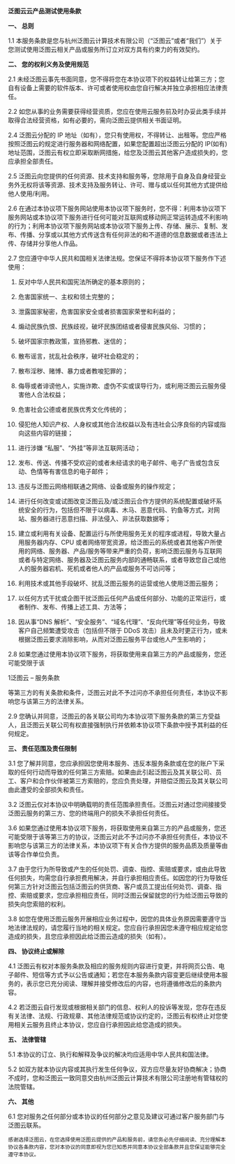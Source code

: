 **泛图云云产品测试使用条款**

**一、 总则**

1.1 本服务条款是您与杭州泛图云计算技术有限公司（“泛图云”或者“我们”）关于您测试使用泛图云相关产品或服务所订立对双方具有约束力的有效契约。

**二、 您的权利义务及使用规范**

2.1 未经泛图云事先书面同意，您不得将您在本协议项下的权益转让给第三方；您自有设备上需要的软件版本、许可或者使用权由您自行解决并独立承担相应法律责任。

2.2 如您从事的业务需要获得经营资质，您应在使用云服务前及时办妥此类手续并取得合法经营资格，如有必要的，需向泛图云提供相关书面证明。

2.4 泛图云分配的 IP 地址（如有），您只有使用权，不得转让、出租等。您应严格按照泛图云的规定进行服务器和网络配置，如果您配置超出泛图云分配的 IP(如有)地址范围，泛图云有权立即采取断网措施，给您及泛图云其他客户造成损失的，您应承担全部责任。

2.5 泛图云向您提供的任何资源、技术支持和服务等，您除用于自身及自身经营业务外无权将该等资源、技术支持及服务转让、许可、赠与或以任何其他方式提供给他人使用/利用。

2.6 在通过本协议项下服务网站使用本协议项下服务时，您不得：利用本协议项下服务网站或本协议项下服务进行任何可能对互联网或移动网正常运转造成不利影响的行为；利用本协议项下服务网站或本协议项下服务上传、存储、展示、复制、发布、传播、分享或以其他方式传送含有任何非法的和不道德的信息数据或者违法上传、存储并分享他人作品。

2.7 您应遵守中华人民共和国相关法律法规。您保证不得将本协议项下服务作下述使用：

1. 反对中华人民共和国宪法所确定的基本原则的；


1. 危害国家统一、主权和领土完整的；


1. 泄露国家秘密，危害国家安全或者损害国家荣誉和利益的；


1. 煽动民族仇恨、民族歧视，破坏民族团结或者侵害民族风俗、习惯的；


1. 破坏国家宗教政策，宣扬邪教、迷信的；


1. 散布谣言，扰乱社会秩序，破坏社会稳定的；


1. 散布淫秽、赌博、暴力或者教唆犯罪的；


1. 侮辱或者诽谤他人，实施诈欺、虚伪不实或误导行为，或利用泛图云云服务侵害他人合法权益；


1. 危害社会公德或者民族优秀文化传统的；


1. 侵犯他人知识产权、人身权或其他合法权益以及有违社会公序良俗的内容或指向这些内容的链接；


1. 进行涉嫌 “私服”、“外挂”等非法互联网活动；


1. 发布、传送、传播不受欢迎的或者未经请求的电子邮件、电子广告或包含反动、色情等有害信息的电子邮件；


1. 违反与泛图云网络相联通之网络、设备或服务的操作规定；


1. 进行任何改变或试图改变泛图云及/或泛图云合作方提供的系统配置或破坏系统安全的行为，包括但不限于以病毒、木马、恶意代码、钓鱼等方式，对网站、服务器进行恶意扫描、非法侵入、非法获取数据等；


1. 建立或利用有关设备、配置运行与所使用服务无关的程序或进程，导致大量占用服务器内存、CPU 或者网络带宽资源，给泛图云的系统或者其他客户所使用的网络、服务器、产品/服务等带来严重的负荷，影响泛图云服务与互联网或者与特定网络、服务器及泛图云服务内部的通畅联系，或者导致您自己或他人的服务器宕机、死机或者他人的产品或服务不可访问等；


1. 利用技术或其他手段破坏、扰乱泛图云服务的运营或他人使用泛图云服务；


1. 以任何方式干扰或企图干扰泛图云任何产品或任何部分、功能的正常运行，或者制作、发布、传播上述工具、方法等；


1. 因从事“DNS 解析”、“安全服务”、“域名代理”、“反向代理”等任何业务，导致客户自己频繁遭受攻击（包括但不限于 DDoS 攻击）且未及时更正行为，或未根据泛图云要求消除影响，从而对泛图云服务平台或他人产生影响的；

2.8 如果您通过使用本协议项下服务，将获取使用来自第三方的产品或服务，您还可能受限于该

1泛图云 – 服务条款

等第三方的有关条款和条件，泛图云对此不予过问亦不承担任何责任，本协议不影响您与该第三方的法律关系。

2.9 您确认并同意，泛图云的各关联公司均为本协议项下服务条款的第三方受益人，且泛图云关联公司有权直接强制执行并依赖本协议项下条款中授予其利益的任何规定。

**三、 责任范围及责任限制**

3.1 您了解并同意，您应承担因您使用本服务、违反本服务条款或在您的账户下采取的任何行动而导致的任何第三方索赔。如果由此引起泛图云及其关联公司、员工、客户和合作伙伴被第三方索赔的，您应负责处理，并赔偿泛图云及其关联公司由此遭受的全部损失和责任。

3.2 泛图云仅对本协议中明确载明的责任范围承担责任。泛图云对通过您间接接受泛图云服务的第三方、您的终端用户的损失不承担任何责任。

3.6 如果您通过使用本协议项下服务，将获取使用来自第三方的产品或服务，您还可能受限于该等第三方的协议，泛图云对此不予过问亦不承担任何责任，本协议不影响您与该第三方的法律关系，本协议项下有关合作方提供的服务品质及质量等由该等合作单位负责。

3.7 由于您行为所导致或产生的任何处罚、调查、指控、索赔或要求，或由此导致任何损失，均需您自行承担费用解决，并自行承担相应责任。如因您的行为导致任何第三方针对泛图云包括泛图云的供货商、客户或员工提出任何处罚、调查、指控、索赔或要求，您应承担相应责任，同时泛图云保留就您的行为给泛图云导致的损失向您索赔的权利。

3.8 如您在使用泛图云服务开展相应业务过程中，因您的具体业务原因需要遵守当地法律法规的，请您履行当地的相关规定。您应自行承担因您未遵守相应规定给您造成的损失，且您应承担因此给泛图云造成的损失（如有）。

**四、 协议终止或解除**

4.1 泛图云有权对本服务条款及相应的服务规则内容进行变更，并将网页公告、电子邮件、短信等方式予以公告或通知；若您在本服务条款内容变更后继续使用本服务的，表示您已充分阅读、理解并接受修改后的内容，也将遵循修改后的条款内容。

4.2 若泛图云自行发现或根据相关部门的信息、权利人的投诉等发现，您存在违反有关法律、法规、行政规章、其他法律规范或协议约定的，泛图云有权终止对您使用相关云服务且终止本协议，您应自行承担因此给您造成的损失。

**五、 法律管辖**

5.1 本协议的订立、执行和解释及争议的解决均应适用中华人民共和国法律。

5.2 如双方就本协议内容或其执行发生任何争议，双方应尽量友好协商解决；协商不成时，您和泛图云一致同意交由杭州泛图云计算技术有限公司注册地有管辖权的法院管辖。

**六、 其他**

6.1 您对服务之任何部分或本协议的任何部分之意见及建议可通过客户服务部门与泛图云联系。

`感谢选择泛图云，在您选择使用泛图云提供的产品和服务前，请您务必先仔细阅读、充分理解本协议各条款内容，您对本协议的同意即视为您已知悉并同意本协议全部条款并且您保证能够完全遵守本协议。`